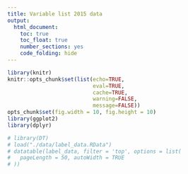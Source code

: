 ```yaml
---
title: Variable list 2015 data
output: 
  html_document: 
    toc: true
    toc_float: true
    number_sections: yes
    code_folding: hide
---
```



```r
library(knitr)
knitr::opts_chunk$set(list(echo=TRUE,
                           eval=TRUE,
                           cache=TRUE,
                           warning=FALSE,
                           message=FALSE))
opts_chunk$set(fig.width = 10, fig.height = 10)
library(ggplot2)
library(dplyr)
```

```r
# library(DT)
# load("./data/label_data.RData")
# datatable(label_data, filter = 'top', options = list(
#   pageLength = 50, autoWidth = TRUE
# ))

```


